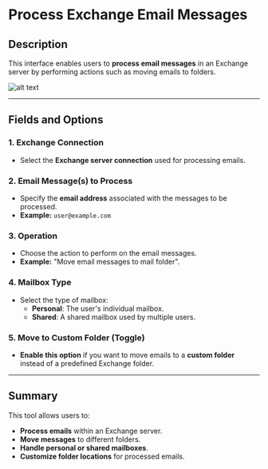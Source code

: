 # Process Exchange Email Messages

## Description
This interface enables users to **process email messages** in an Exchange server by performing actions such as moving emails to folders.

![alt text](../../../assets/exchange-server/process-exchange-email-messages.png)

---

## Fields and Options

### 1. Exchange Connection
- Select the **Exchange server connection** used for processing emails.

### 2. Email Message(s) to Process
- Specify the **email address** associated with the messages to be processed.
- **Example:** `user@example.com`

### 3. Operation
- Choose the action to perform on the email messages.
- **Example:** "Move email messages to mail folder".

### 4. Mailbox Type
- Select the type of mailbox:
  - **Personal**: The user's individual mailbox.
  - **Shared**: A shared mailbox used by multiple users.

### 5. Move to Custom Folder (Toggle)
- **Enable this option** if you want to move emails to a **custom folder** instead of a predefined Exchange folder.
---

## **Summary**
This tool allows users to:

- **Process emails** within an Exchange server.
- **Move messages** to different folders.
- **Handle personal or shared mailboxes**.
- **Customize folder locations** for processed emails.